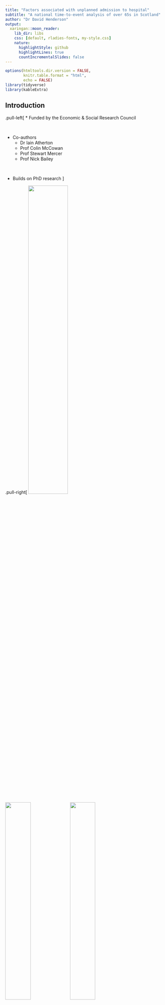```yaml
---
title: "Factors associated with unplanned admission to hospital"
subtitle: "A national time-to-event analysis of over 65s in Scotland"
author: "Dr David Henderson"
output:
  xaringan::moon_reader:
    lib_dir: libs
    css: [default, rladies-fonts, my-style.css]
    nature:
      highlightStyle: github
      highlightLines: true
      countIncrementalSlides: false
---
```

```r
options(htmltools.dir.version = FALSE,
        knitr.table.format = "html",
        echo = FALSE)
library(tidyverse)
library(kableExtra)
```

## Introduction

.pull-left[
* Funded by the Economic & Social Research Council

<br/>

* Co-authors
  - Dr Iain Atherton
  - Prof Colin McCowan
  - Prof Stewart Mercer
  - Prof Nick Bailey

<br/>

* Builds on PhD research
]

.pull-right[
<img src="files/logo.png" width ="50%"/>
<img src="files/scadr.png" width ="40%"/>
<img src="files/stA.png" width ="40%"/>
<img src="files/ubdc.png" width ="40%"/>
<img src="files/glas.png" width ="40%"/>

<br/>
<img src="files/usher.png" width ="80%"/>

]

---
## Background

* Older populations in high-income countries have led to increasing recognition of the importance of social (or long-term) care services.

<br/>

* These are a range of services that can be provided at home, in institutions or via cash benefits comprising assistance with personal care activities of daily living (ADLs), often in combination with nursing care, and/or instrumental ADLs such as domestic help

<br/>

* Historically, there has been poor collection of social care data internationally meaning this is an under-researched area

---
## Background

.pull-left[
* Importantly, there is little evidence of the interaction between health and social care services

* We have previously shown a link between multimorbidity and social care

* Aim: To identify risks for unplanned hospital admission taking account of social care receipt, multimorbidity, and sociodemographic factors. 
]

.pull-right[
<img src="files/sc_mm.png"/>
]

---
## Methods

### Design

* Retrospective observational study

* Included all individuals over the age of 65 in Scotland between April 2015 and March 2016 (n=879,027)

* Data sources
 - Community Health Index (CHI) central register
 - Prescribing Information System (PIS)
 - Unscheduled Care Data Mart (UCD)
 - Social Care Survey


---
## Methods

### Measures

* Time to first unplanned hospital admission in study period (1st April 2015 - 31st March 2016)

<br/>

* Main independent variables of interest: Social Care (SCS) & Multimorbidity (proxy measurement via prescribing)

<br/>

* Also adjusted for age, sex, and socioeconomic position (SEP).

---
## Methods

### Statistics

* Kaplan Meier curves plotted to compared rates for those with/without receipt of social care

<br/>

* Cox Proportional Hazard models used to determine Hazard Ratios (HR) for independent variables on unplanned admission

---
## Results

```r
table_1 <- read_csv("files/amd_surv_table_1.csv")
```

```r
table_1 %>% 
  select(-X1) %>% 
  mutate_all(~replace_na(., "")) %>% 
  mutate(
    adm = case_when(
      adm == "sex" ~ "Sex",
      adm == "age_grp" ~ "Age group",
      adm == "simd" ~ "SIMD decile of residence",
      adm == "scs_flag" ~ "Social Care Receipt",
      adm == "total_ch" ~ "BNF chapters (n)",
      adm == "care_home" ~ "Care Home resident",
      adm == "prev_adm" ~ "Prior admission?",
      TRUE ~ adm),
    Var.3 = case_when(
      Var.3 == "1" & adm == "SIMD decile of residence" ~ "1 - most deprived",
      Var.3 == "10" & adm == "SIMD decile of residence" ~ "10 - most affluent",
      Var.3 == "Not Care Home" ~ "No",
      Var.3 == "Care Home" ~ "Yes",
      Var.3 == "FALSE" ~ "No",
      Var.3 == "TRUE" ~ "Yes",
      TRUE ~ Var.3)) %>%
  select(adm, Var.3, Total, `No admission`, Admitted, p) %>% 
  rename("  " = adm,
         " " = Var.3,
         `Not admitted` = `No admission`,
         `p-value` = p) -> table_1

table_1 %>% 
  slice(1:9) %>% 
  kbl(., caption = "Table 1 Characteristics of population") %>% 
  kable_classic_2(font_size = 14)
```

---
## Results

```r
table_1 %>% 
  slice(10:19) %>% 
  kbl(., caption = "Table 1 Characteristics of population - continued") %>% 
  kable_classic_2(font_size = 14)
```

---
## Results

```r
table_1 %>% 
  slice(20:32) %>% 
  kbl(., caption = "Table 1 Characteristics of population - continued") %>% 
  kable_classic_2(font_size = 14)
```
---
## Results

<img src="files/adm_surv_fig_1-1.png" width="90%"/>


---
## Results

<img src="files/adm_surv_fig_2-1.png" width="90%"/>

---
## Limitations

* Descriptive study - no identification of causal links

<br/>

* Preliminary results - simple model reported here - likely to be over-fitted

<br/>

* Social Care data quality 
 - Misclassification present in SCS
 - CHI flag for care homes high specificity but low sensitivity (Burton et al, 2019)

<br/>

* Proxy measurement of multimorbidity

.footnote[Burton et al (2019) Identifying care-home residents in routine healthcare datasets: a diagnostic test accuracy study of five methods. *Age & Ageing*. **48:** 114-121. https://doi.org/10.1093/ageing/afy137]

---
## Conclusion

* Preliminary results only - treat with caution

<br/>

* Tentative evidence of an association between social care receipt and unplanned hospital admission

<br/>

* Would be an important finding in the context of integration of health and social care services in Scotland. 

<br/>

* Routine collection of high quality social care data is required internationally to further understand how these services interact

---
class: center, middle

## Thanks!


Slides created via the R package [**xaringan**](https://github.com/yihui/xaringan) and available on my GitHub (davidhen).

Twitter: @_davidhen
